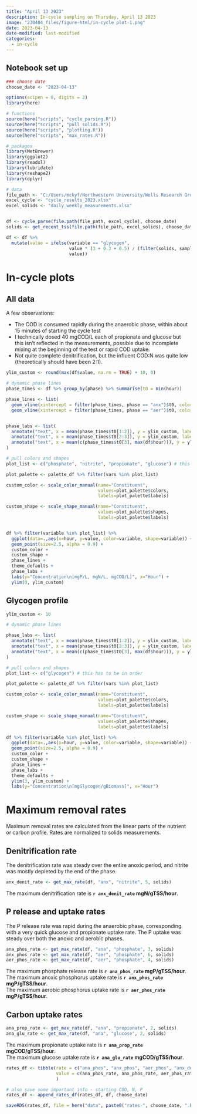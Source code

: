 ```yaml
---
title: "April 13 2023"
description: In-cycle sampling on Thursday, April 13 2023
image: "230404_files/figure-html/in-cycle plot-1.png"
date: 2023-04-13
date-modified: last-modified
categories:
  - in-cycle
---
```



## Notebook set up

```r
### choose date 
choose_date <- "2023-04-13" 

options(scipen = 0, digits = 2)
library(here)

# functions
source(here("scripts", "cycle_parsing.R"))
source(here("scripts", "pull_solids.R"))
source(here("scripts", "plotting.R"))
source(here("scripts", "max_rates.R"))

# packages
library(MetBrewer)
library(ggplot2)
library(readxl)
library(lubridate)
library(reshape2)
library(dplyr)

# data
file_path <- "C:/Users/mckyf/Northwestern University/Wells Research Group - CANDO+P Reactor/04 Performance data/"
excel_cycle <- "cycle_results_2023.xlsx"
excel_solids <- "daily_weekly_measurements.xlsx"


df <- cycle_parse(file.path(file_path, excel_cycle), choose_date)
solids <- get_recent_tss(file.path(file_path, excel_solids), choose_date)

```



```r

df <- df %>% 
  mutate(value = ifelse(variable == "glycogen", 
                        value * (3 + 0.3 + 0.5) / (filter(solids, sample == "ml")$TSS * 5), 
                        value))

```


# In-cycle plots
## All data

A few observations: 

* The COD is consumed rapidly during the anaerobic phase, within about 15 minutes of starting the cycle test
* I technically dosed 40 mgCOD/L each of propionate and glucose but this isn't reflected in the measurements, possible due to incomplete mixing at the beginning of the test or rapid COD uptake.
* Not quite complete denitrification, but the influent COD:N was quite low (theoretically should have been 2:1). 
```r

ylim_custom <- round(max(df$value, na.rm = TRUE) + 10, 0)

# dynamic phase lines
phase_times <- df %>% group_by(phase) %>% summarise(t0 = min(hour))

phase_lines <- list(
  geom_vline(xintercept = filter(phase_times, phase == "anx")$t0, color="grey"),
  geom_vline(xintercept = filter(phase_times, phase == "aer")$t0, color="grey"))


phase_labs <- list(
  annotate("text", x = mean(phase_times$t0[1:2]), y = ylim_custom, label = "anaerobic"),
  annotate("text", x = mean(phase_times$t0[2:3]), y = ylim_custom, label = "anoxic"),
  annotate("text", x = mean(c(phase_times$t0[3], max(df$hour))), y = ylim_custom, label = "aerobic")
)

# pull colors and shapes
plot_list <- c("phosphate", "nitrite", "propionate", "glucose") # this has to be in order

plot_palette <- palette_df %>% filter(vars %in% plot_list)

custom_color <- scale_color_manual(name="Constituent",
                                   values=plot_palette$colors,
                                   labels=plot_palette$labels)

custom_shape <- scale_shape_manual(name="Constituent",
                                   values=plot_palette$shapes,
                                   labels=plot_palette$labels)


df %>% filter(variable %in% plot_list) %>%
  ggplot(data=.,aes(x=hour, y=value, color=variable, shape=variable)) +
  geom_point(size=2.5, alpha = 0.9) +
  custom_color +
  custom_shape +
  phase_lines +
  theme_defaults +
  phase_labs +
  labs(y="Concentration\n[mgP/L, mgN/L, mgCOD/L]", x="Hour") +
  ylim(0, ylim_custom)

```
## Glycogen profile



```r

ylim_custom <- 10

# dynamic phase lines

phase_labs <- list(
  annotate("text", x = mean(phase_times$t0[1:2]), y = ylim_custom, label = "anaerobic"),
  annotate("text", x = mean(phase_times$t0[2:3]), y = ylim_custom, label = "anoxic"),
  annotate("text", x = mean(c(phase_times$t0[3], max(df$hour))), y = ylim_custom, label = "aerobic")
)

# pull colors and shapes
plot_list <- c("glycogen") # this has to be in order

plot_palette <- palette_df %>% filter(vars %in% plot_list)

custom_color <- scale_color_manual(name="Constituent",
                                   values=plot_palette$colors,
                                   labels=plot_palette$labels)

custom_shape <- scale_shape_manual(name="Constituent",
                                   values=plot_palette$shapes,
                                   labels=plot_palette$labels)

df %>% filter(variable %in% plot_list) %>%
  ggplot(data=.,aes(x=hour, y=value, color=variable, shape=variable)) +
  geom_point(size=2.5, alpha = 0.9) +
  custom_color +
  custom_shape +
  phase_lines + 
  phase_labs + 
  theme_defaults + 
  ylim(3, ylim_custom) + 
  labs(y="Concentration\n[mgGlycogen/gBiomass]", x="Hour")

```



# Maximum removal rates

Maximum removal rates are calculated from the linear parts of the nutrient or carbon profile. Rates are normalized to solids measurements. 

## Denitrification rate

The denitrification rate was steady over the entire anoxic period, and nitrite was mostly depleted by the end of the phase. 

```r

anx_denit_rate <- get_max_rate(df, "anx", "nitrite", 5, solids)

```

The maximum denitrification rate is **`r anx_denit_rate` mgN/gTSS/hour**. 


## P release and uptake rates

The P release rate was rapid during the anaerobic phase, corresponding with a very quick glucose and propionate uptake rate. The P uptake was steady over both the anoxic and aerobic phases.

```r

ana_phos_rate <- get_max_rate(df, "ana", "phosphate", 3, solids)
anx_phos_rate <- get_max_rate(df, "aer", "phosphate", 6, solids)
aer_phos_rate <- get_max_rate(df, "aer", "phosphate", 4, solids)

```

The maximum phosphate release rate is **`r ana_phos_rate` mgP/gTSS/hour**.   
The maximum anoxic phosphorus uptake rate is **`r anx_phos_rate` mgP/gTSS/hour**.  
The maximum aerobic phosphorus uptake rate is **`r aer_phos_rate` mgP/gTSS/hour**.  


## Carbon uptake rates

```r

ana_prop_rate <- get_max_rate(df, "ana", "propionate", 2, solids)
ana_glu_rate <- get_max_rate(df, "ana", "glucose", 2, solids)

```

The maximum propionate uptake rate is **`r ana_prop_rate` mgCOD/gTSS/hour**.  
The maximum glucose uptake rate is **`r ana_glu_rate` mgCOD/gTSS/hour**.



```r
rates_df <- tibble(rate = c("ana_phos", "anx_phos", "aer_phos", "anx_denit", "ana_prop"),
                   value = c(ana_phos_rate, anx_phos_rate, aer_phos_rate, anx_denit_rate, ana_prop_rate),
                   )

# also save some important info - starting COD, N, P
rates_df <- append_rates_df(rates_df, df, choose_date)

saveRDS(rates_df, file = here("data", paste0("rates-", choose_date, ".RDS")))

```
